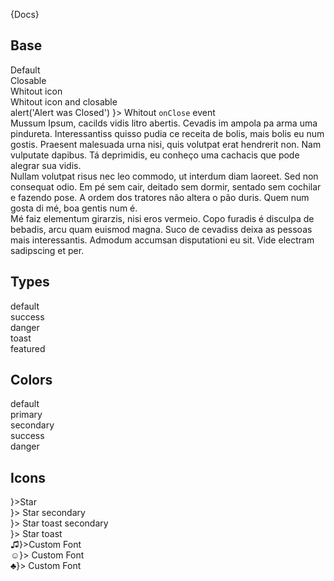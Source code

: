 


<Meta title="Components|Alert" component={Alert} />

<Description>{Docs}</Description>

## Base

<Preview>
  <Story name="Base">
    <div>
      <Alert>Default</Alert> <br/>
      <Alert closable>Closable</Alert> <br/>
      <Alert icon={false}>Whitout icon</Alert> <br/>
      <Alert closable icon={false}>
        Whitout icon and closable
      </Alert><br/>
      <Alert onClose={() => alert('Alert was Closed') }>
        Whitout <code>onClose</code> event
      </Alert><br/>
      <Alert>
        Mussum Ipsum, cacilds vidis litro abertis. Cevadis im ampola pa arma uma pindureta. Interessantiss quisso pudia ce receita de bolis, mais bolis eu num gostis. Praesent malesuada urna nisi, quis volutpat erat hendrerit non. Nam vulputate dapibus. Tá deprimidis, eu conheço uma cachacis que pode alegrar sua vidis.<br/>
        Nullam volutpat risus nec leo commodo, ut interdum diam laoreet. Sed non consequat odio. Em pé sem cair, deitado sem dormir, sentado sem cochilar e fazendo pose. A ordem dos tratores não altera o pão duris. Quem num gosta di mé, boa gentis num é.<br/>
        Mé faiz elementum girarzis, nisi eros vermeio. Copo furadis é disculpa de bebadis, arcu quam euismod magna. Suco de cevadiss deixa as pessoas mais interessantis. Admodum accumsan disputationi eu sit. Vide electram sadipscing et per.
      </Alert>
    </div>
  </Story>
</Preview>

## Types

<Preview>
  <Story name="Types">
    <div>
      <Alert type="default">default</Alert>
      <br />
      <Alert type="success">success</Alert>
      <br />
      <Alert type="danger">danger</Alert>
      <br />
      <Alert type="toast">toast</Alert>
      <br />
      <Alert type="featured">featured</Alert>
    </div>
  </Story>
</Preview>

## Colors

<Preview>
  <Story name="Colors">
    <div>
      <Alert>default</Alert>
      <br />
      <Alert color="primary">primary</Alert>
      <br />
      <Alert color="secondary">secondary</Alert>
      <br />
      <Alert color="success">success</Alert>
      <br />
      <Alert color="danger">danger</Alert>
    </div>
  </Story>
</Preview>

## Icons

<Preview>
  <Story name="Icons">
    <div>
      <Alert icon={<Star />}>Star</Alert>
      <br />
      <Alert color="secondary" icon={<Star />}>
        Star secondary
      </Alert>
      <br />
      <Alert type="toast" color="success" icon={<Star />}>
        Star toast secondary
      </Alert>
      <br />
      <Alert type="toast" icon={<Star />}>
        Star toast
      </Alert>
      <br />
      <Alert icon={<span>♫</span>}>Custom Font</Alert>
      <br />
      <Alert color="danger" icon={<span>☺</span>}>
        Custom Font
      </Alert>
      <br />
      <Alert color="secondary" icon={<span>♣</span>}>
        Custom Font
      </Alert>
    </div>
  </Story>
</Preview>
